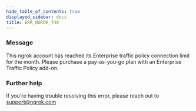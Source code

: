 ```yaml
---
hide_table_of_contents: true
displayed_sidebar: docs
title: ERR_NGROK_740
---
```


### Message

This ngrok account has reached its Enterprise traffic policy connection limit for the month. Please purchase a pay-as-you-go plan with an Enterprise Traffic Policy add-on.

### Further help

If you're having trouble resolving this error, please reach out to [support@ngrok.com](mailto:support@ngrok.com?subject=Help%20with%20ERR_NGROK_740)
